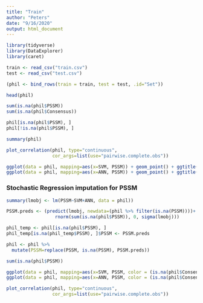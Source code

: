 ```yaml
---
title: "Train"
author: "Peters"
date: "9/16/2020"
output: html_document
---
```


```r
library(tidyverse)
library(DataExplorer)
library(caret)

train <- read_csv("train.csv")
test <- read_csv("test.csv")

(phil <- bind_rows(train = train, test = test, .id="Set"))
```

```r
head(phil)
```

```r
sum(is.na(phil$PSSM))
sum(is.na(phil$Consensus))

phil[is.na(phil$PSSM), ]
phil[!is.na(phil$PSSM), ]
```

```r
summary(phil)

plot_correlation(phil, type="continuous", 
                 cor_args=list(use="pairwise.complete.obs"))
```


```r
ggplot(data = phil, mapping=aes(x=SVM, PSSM)) + geom_point() + ggtitle("SVM vs PSSM")
ggplot(data = phil, mapping=aes(x=ANN, PSSM)) + geom_point() + ggtitle("ANN vs PSSM")
```


### Stochastic Regression imputation for PSSM
```r
summary(lmobj <- lm(PSSM~SVM+ANN, data = phil))

PSSM.preds <- (predict(lmobj, newdata=(phil %>% filter(is.na(PSSM))))+
                  rnorm(sum(is.na(phil$PSSM)), 0, sigma(lmobj)))

phil_temp <- phil[is.na(phil$PSSM), ]
phil_temp[is.na(phil_temp$PSSM), ]$PSSM <- PSSM.preds

phil <- phil %>%
  mutate(PSSM=replace(PSSM, is.na(PSSM), PSSM.preds))

sum(is.na(phil$PSSM))

```

```r
ggplot(data = phil, mapping=aes(x=SVM, PSSM, color = (is.na(phil$Consensus)))) + geom_point() + ggtitle("SVM vs PSSM")
ggplot(data = phil, mapping=aes(x=ANN, PSSM, color = (is.na(phil$Consensus)))) + geom_point() + ggtitle("ANN vs PSSM")

plot_correlation(phil, type="continuous", 
                 cor_args=list(use="pairwise.complete.obs"))
```




```r
```


